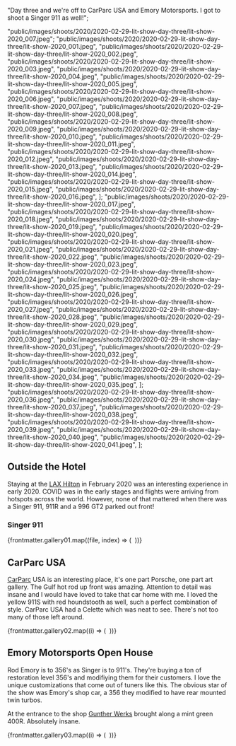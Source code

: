 
  "Day three and we're off to CarParc USA and Emory Motorsports. I got to shoot a Singer 911 as well!";


  "public/images/shoots/2020/2020-02-29-lit-show-day-three/lit-show-2020_007.jpeg";
  "public/images/shoots/2020/2020-02-29-lit-show-day-three/lit-show-2020_001.jpeg",
  "public/images/shoots/2020/2020-02-29-lit-show-day-three/lit-show-2020_002.jpeg",
  "public/images/shoots/2020/2020-02-29-lit-show-day-three/lit-show-2020_003.jpeg",
  "public/images/shoots/2020/2020-02-29-lit-show-day-three/lit-show-2020_004.jpeg",
  "public/images/shoots/2020/2020-02-29-lit-show-day-three/lit-show-2020_005.jpeg",
  "public/images/shoots/2020/2020-02-29-lit-show-day-three/lit-show-2020_006.jpeg",
  "public/images/shoots/2020/2020-02-29-lit-show-day-three/lit-show-2020_007.jpeg",
  "public/images/shoots/2020/2020-02-29-lit-show-day-three/lit-show-2020_008.jpeg",
  "public/images/shoots/2020/2020-02-29-lit-show-day-three/lit-show-2020_009.jpeg",
  "public/images/shoots/2020/2020-02-29-lit-show-day-three/lit-show-2020_010.jpeg",
  "public/images/shoots/2020/2020-02-29-lit-show-day-three/lit-show-2020_011.jpeg",
  "public/images/shoots/2020/2020-02-29-lit-show-day-three/lit-show-2020_012.jpeg",
  "public/images/shoots/2020/2020-02-29-lit-show-day-three/lit-show-2020_013.jpeg",
  "public/images/shoots/2020/2020-02-29-lit-show-day-three/lit-show-2020_014.jpeg",
  "public/images/shoots/2020/2020-02-29-lit-show-day-three/lit-show-2020_015.jpeg",
  "public/images/shoots/2020/2020-02-29-lit-show-day-three/lit-show-2020_016.jpeg",
];
  "public/images/shoots/2020/2020-02-29-lit-show-day-three/lit-show-2020_017.jpeg",
  "public/images/shoots/2020/2020-02-29-lit-show-day-three/lit-show-2020_018.jpeg",
  "public/images/shoots/2020/2020-02-29-lit-show-day-three/lit-show-2020_019.jpeg",
  "public/images/shoots/2020/2020-02-29-lit-show-day-three/lit-show-2020_020.jpeg",
  "public/images/shoots/2020/2020-02-29-lit-show-day-three/lit-show-2020_021.jpeg",
  "public/images/shoots/2020/2020-02-29-lit-show-day-three/lit-show-2020_022.jpeg",
  "public/images/shoots/2020/2020-02-29-lit-show-day-three/lit-show-2020_023.jpeg",
  "public/images/shoots/2020/2020-02-29-lit-show-day-three/lit-show-2020_024.jpeg",
  "public/images/shoots/2020/2020-02-29-lit-show-day-three/lit-show-2020_025.jpeg",
  "public/images/shoots/2020/2020-02-29-lit-show-day-three/lit-show-2020_026.jpeg",
  "public/images/shoots/2020/2020-02-29-lit-show-day-three/lit-show-2020_027.jpeg",
  "public/images/shoots/2020/2020-02-29-lit-show-day-three/lit-show-2020_028.jpeg",
  "public/images/shoots/2020/2020-02-29-lit-show-day-three/lit-show-2020_029.jpeg",
  "public/images/shoots/2020/2020-02-29-lit-show-day-three/lit-show-2020_030.jpeg",
  "public/images/shoots/2020/2020-02-29-lit-show-day-three/lit-show-2020_031.jpeg",
  "public/images/shoots/2020/2020-02-29-lit-show-day-three/lit-show-2020_032.jpeg",
  "public/images/shoots/2020/2020-02-29-lit-show-day-three/lit-show-2020_033.jpeg",
  "public/images/shoots/2020/2020-02-29-lit-show-day-three/lit-show-2020_034.jpeg",
  "public/images/shoots/2020/2020-02-29-lit-show-day-three/lit-show-2020_035.jpeg",
];
  "public/images/shoots/2020/2020-02-29-lit-show-day-three/lit-show-2020_036.jpeg",
  "public/images/shoots/2020/2020-02-29-lit-show-day-three/lit-show-2020_037.jpeg",
  "public/images/shoots/2020/2020-02-29-lit-show-day-three/lit-show-2020_038.jpeg",
  "public/images/shoots/2020/2020-02-29-lit-show-day-three/lit-show-2020_039.jpeg",
  "public/images/shoots/2020/2020-02-29-lit-show-day-three/lit-show-2020_040.jpeg",
  "public/images/shoots/2020/2020-02-29-lit-show-day-three/lit-show-2020_041.jpeg",
];

## Outside the Hotel

Staying at the [LAX Hilton](https://www.hilton.com/en/hotels/laxahhh-hilton-los-angeles-airport/) in February 2020 was an interesting experience in early 2020. COVID was in the early stages and flights were arriving from hotspots across the world. However, none of that mattered when there was a Singer 911, 911R and a 996 GT2 parked out front!

### Singer 911

<div class="gallery">
  {frontmatter.gallery01.map((file, index) => (
    <Gallery file={file} id={index}>
      <Image file={file} sizes="(min-width: 1024px) 800px, 100vw" />
    </Gallery>
  ))}
</div>

## CarParc USA

[CarParc](https://carparcusa.com/) USA is an interesting place, it's one part Porsche, one part art gallery. The Gulf hot rod up front was amazing. Attention to detail was insane and I would have loved to take that car home with me. I loved the yellow 911S with red houndstooth as well, such a perfect combination of style. CarParc USA had a Celette which was neat to see. There's not too many of those left around.

<div class="gallery">
  {frontmatter.gallery02.map((i) => (
    <Gallery file={i}>
      <Image file={i} sizes="(min-width: 1024px) 800px, 100vw" />
    </Gallery>
  ))}
</div>

## Emory Motorsports Open House

Rod Emory is to 356's as Singer is to 911's. They're buying a ton of restoration level 356's and modifiying them for their customers. I love the unique customizations that come out of tuners like this. The obvious star of the show was Emory's shop car, a 356 they modified to have rear mounted twin turbos.

At the entrance to the shop [Gunther Werks](https://www.guntherwerks.com/) brought along a mint green 400R. Absolutely insane.

<div class="gallery">
  {frontmatter.gallery03.map((i) => (
    <Gallery file={i}>
      <Image file={i} sizes="(min-width: 1024px) 800px, 100vw" />
    </Gallery>
  ))}
</div>
